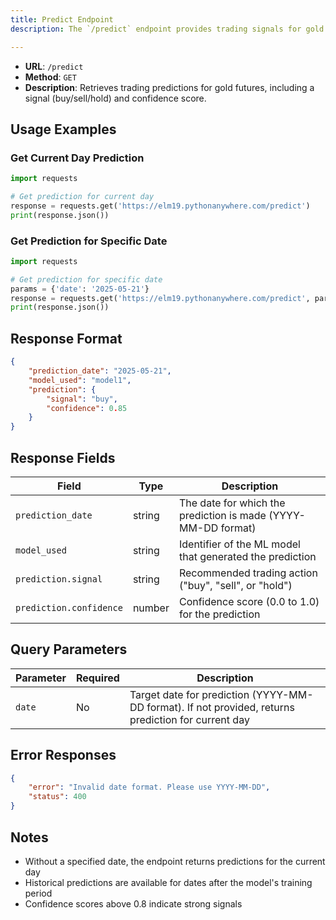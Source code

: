 ```yaml
---
title: Predict Endpoint
description: The `/predict` endpoint provides trading signals for gold futures based on our machine learning models. It can return predictions for both the current day and specific dates when requested.

---
```


- **URL**: `/predict`
- **Method**: `GET`
- **Description**: Retrieves trading predictions for gold futures, including a signal (buy/sell/hold) and confidence score.

## Usage Examples

### Get Current Day Prediction

```python
import requests

# Get prediction for current day
response = requests.get('https://elm19.pythonanywhere.com/predict')
print(response.json())
```

### Get Prediction for Specific Date

```python
import requests

# Get prediction for specific date
params = {'date': '2025-05-21'}
response = requests.get('https://elm19.pythonanywhere.com/predict', params=params)
print(response.json())
```

## Response Format

```json
{
    "prediction_date": "2025-05-21",
    "model_used": "model1",
    "prediction": {
        "signal": "buy",
        "confidence": 0.85
    }
}
```

## Response Fields

| Field | Type | Description |
|-------|------|-------------|
| `prediction_date` | string | The date for which the prediction is made (YYYY-MM-DD format) |
| `model_used` | string | Identifier of the ML model that generated the prediction |
| `prediction.signal` | string | Recommended trading action ("buy", "sell", or "hold") |
| `prediction.confidence` | number | Confidence score (0.0 to 1.0) for the prediction |

## Query Parameters

| Parameter | Required | Description |
|-----------|----------|-------------|
| `date` | No | Target date for prediction (YYYY-MM-DD format). If not provided, returns prediction for current day |

## Error Responses

```json
{
    "error": "Invalid date format. Please use YYYY-MM-DD",
    "status": 400
}
```

## Notes

- Without a specified date, the endpoint returns predictions for the current day
- Historical predictions are available for dates after the model's training period
- Confidence scores above 0.8 indicate strong signals
